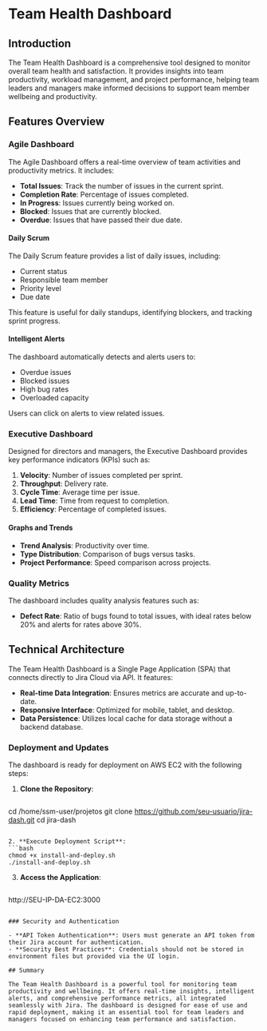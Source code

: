 # Team Health Dashboard

## Introduction

The Team Health Dashboard is a comprehensive tool designed to monitor overall team health and satisfaction. It provides insights into team productivity, workload management, and project performance, helping team leaders and managers make informed decisions to support team member wellbeing and productivity.

## Features Overview

### Agile Dashboard

The Agile Dashboard offers a real-time overview of team activities and productivity metrics. It includes:

- **Total Issues**: Track the number of issues in the current sprint.
- **Completion Rate**: Percentage of issues completed.
- **In Progress**: Issues currently being worked on.
- **Blocked**: Issues that are currently blocked.
- **Overdue**: Issues that have passed their due date.

#### Daily Scrum

The Daily Scrum feature provides a list of daily issues, including:

- Current status
- Responsible team member
- Priority level
- Due date

This feature is useful for daily standups, identifying blockers, and tracking sprint progress.

#### Intelligent Alerts

The dashboard automatically detects and alerts users to:

- Overdue issues
- Blocked issues
- High bug rates
- Overloaded capacity

Users can click on alerts to view related issues.

### Executive Dashboard

Designed for directors and managers, the Executive Dashboard provides key performance indicators (KPIs) such as:

1. **Velocity**: Number of issues completed per sprint.
2. **Throughput**: Delivery rate.
3. **Cycle Time**: Average time per issue.
4. **Lead Time**: Time from request to completion.
5. **Efficiency**: Percentage of completed issues.

#### Graphs and Trends

- **Trend Analysis**: Productivity over time.
- **Type Distribution**: Comparison of bugs versus tasks.
- **Project Performance**: Speed comparison across projects.

### Quality Metrics

The dashboard includes quality analysis features such as:

- **Defect Rate**: Ratio of bugs found to total issues, with ideal rates below 20% and alerts for rates above 30%.

## Technical Architecture

The Team Health Dashboard is a Single Page Application (SPA) that connects directly to Jira Cloud via API. It features:

- **Real-time Data Integration**: Ensures metrics are accurate and up-to-date.
- **Responsive Interface**: Optimized for mobile, tablet, and desktop.
- **Data Persistence**: Utilizes local cache for data storage without a backend database.

### Deployment and Updates

The dashboard is ready for deployment on AWS EC2 with the following steps:

1. **Clone the Repository**:
   ```bash
cd /home/ssm-user/projetos
git clone https://github.com/seu-usuario/jira-dash.git
cd jira-dash
   ```

2. **Execute Deployment Script**:
   ```bash
chmod +x install-and-deploy.sh
./install-and-deploy.sh
   ```

3. **Access the Application**:
   ```
http://SEU-IP-DA-EC2:3000
   ```

### Security and Authentication

- **API Token Authentication**: Users must generate an API token from their Jira account for authentication.
- **Security Best Practices**: Credentials should not be stored in environment files but provided via the UI login.

## Summary

The Team Health Dashboard is a powerful tool for monitoring team productivity and wellbeing. It offers real-time insights, intelligent alerts, and comprehensive performance metrics, all integrated seamlessly with Jira. The dashboard is designed for ease of use and rapid deployment, making it an essential tool for team leaders and managers focused on enhancing team performance and satisfaction.
